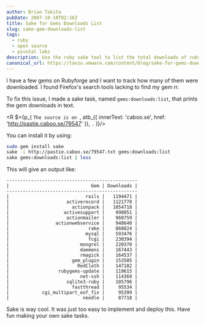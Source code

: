 ```yaml
---
author: Brian Takita
pubDate: 2007-10-18T02:16Z
title: Sake for Gems Downloads List
slug: sake-gem-downloads-list
tags:
  - ruby
  - open source
  - pivotal labs
description: Use the ruby sake tool to list the total downloads of ruby gems
canonical_url: https://tanzu.vmware.com/content/blog/sake-for-gems-downloads-list
---
```


I have a few gems on Rubyforge and I want to track how many of them were downloaded. I found Firefox's search tools
lacking to find my gem rr.

To fix this issue, I made a sake task, named `gems:downloads:list`, that prints the gem downloads in text.

<R $={p_(
	`The source is on `, atb_({ innerText: 'caboo.se', href: 'http://pastie.caboo.se/79547' }), `.`
)}/>

You can install it by using:

```sh
sudo gem install sake
sake -i http://pastie.caboo.se/79547.txt gems:downloads:list
sake gems:downloads:list | less
```

This will give an output like:
```
------------------------------------------------
|                              Gem | Downloads |
------------------------------------------------
|                            rails |   1194471 |
|                     activerecord |   1121778 |
|                       actionpack |   1054718 |
|                    activesupport |    990851 |
|                     actionmailer |    960759 |
|                 actionwebservice |    948640 |
|                             rake |    860824 |
|                            mysql |    593476 |
|                             fcgi |    230394 |
|                          mongrel |    220370 |
|                          daemons |    167443 |
|                          rmagick |    164537 |
|                       gem_plugin |    153505 |
|                         RedCloth |    147182 |
|                  rubygems-update |    119615 |
|                          net-ssh |    114369 |
|                     sqlite3-ruby |    105796 |
|                       fastthread |     95534 |
|            cgi_multipart_eof_fix |     95399 |
|                           needle |     87718 |
```
Sake is way cool. It was just too easy to implement and deploy this. Have fun making your own sake tasks.
